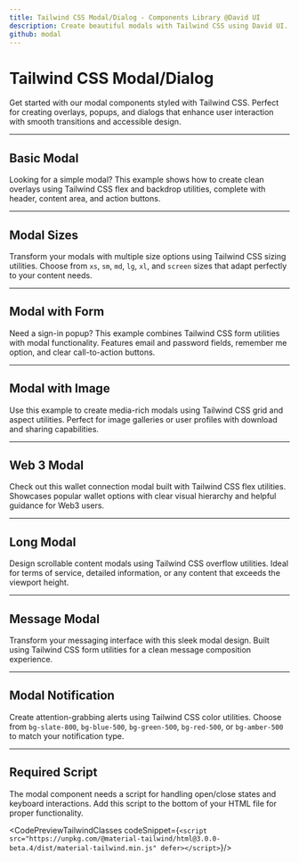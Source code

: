 ```yaml
---
title: Tailwind CSS Modal/Dialog - Components Library @David UI
description: Create beautiful modals with Tailwind CSS using David UI. It is ideal for creating engaging web or mobile interfaces, try now for free!
github: modal
---
```


<InfoBadge />

# Tailwind CSS Modal/Dialog

Get started with our modal components styled with Tailwind CSS. Perfect for creating overlays, popups, and dialogs that enhance user interaction with smooth transitions and accessible design.

---

## Basic Modal

Looking for a simple modal? This example shows how to create clean overlays using Tailwind CSS flex and backdrop utilities, complete with header, content area, and action buttons.

<PreviewWithCode relativePath="modal/modal-demo.tsx" language="html" />

---

## Modal Sizes

Transform your modals with multiple size options using Tailwind CSS sizing utilities. Choose from `xs`, `sm`, `md`, `lg`, `xl`, and `screen` sizes that adapt perfectly to your content needs.

<PreviewWithCode relativePath="modal/modal-sizes.tsx" language="html" />

---

## Modal with Form

Need a sign-in popup? This example combines Tailwind CSS form utilities with modal functionality. Features email and password fields, remember me option, and clear call-to-action buttons.

<PreviewWithCode relativePath="modal/modal-with-form.tsx" language="html" />

---

## Modal with Image

Use this example to create media-rich modals using Tailwind CSS grid and aspect utilities. Perfect for image galleries or user profiles with download and sharing capabilities.

<PreviewWithCode relativePath="modal/modal-with-image.tsx" language="html" />

---

## Web 3 Modal

Check out this wallet connection modal built with Tailwind CSS flex utilities. Showcases popular wallet options with clear visual hierarchy and helpful guidance for Web3 users.

<PreviewWithCode relativePath="modal/modal-web3.tsx" language="html" />

---

## Long Modal

Design scrollable content modals using Tailwind CSS overflow utilities. Ideal for terms of service, detailed information, or any content that exceeds the viewport height.

<PreviewWithCode relativePath="modal/modal-long.tsx" language="html" />

---

## Message Modal

Transform your messaging interface with this sleek modal design. Built using Tailwind CSS form utilities for a clean message composition experience.

<PreviewWithCode relativePath="modal/modal-message.tsx" language="html" />

---

## Modal Notification

Create attention-grabbing alerts using Tailwind CSS color utilities. Choose from `bg-slate-800`, `bg-blue-500`, `bg-green-500`, `bg-red-500`, or `bg-amber-500` to match your notification type.

<PreviewWithCode relativePath="modal/modal-notification.tsx" language="html" />

---

## Required Script

The modal component needs a script for handling open/close states and keyboard interactions. Add this script to the bottom of your HTML file for proper functionality.

<CodePreviewTailwindClasses codeSnippet={`<script src="https://unpkg.com/@material-tailwind/html@3.0.0-beta.4/dist/material-tailwind.min.js" defer></script>`}/>
